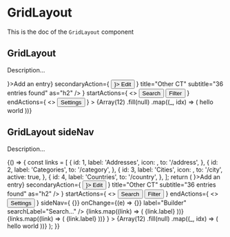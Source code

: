 <!--- GridLayout.stories.mdx --->


<Meta title="Design System/Layouts/GridLayout" component={GridLayout} />

# GridLayout

This is the doc of the `GridLayout` component

## GridLayout

Description...

<Canvas>
  <Story name="base">
    <Box padding={8} background="neutral100">
      <GridLayout
        header={
          <HeaderLayout
            primaryAction={<Button startIcon={<AddIcon />}>Add an entry</Button>}
            secondaryAction={
              <Button variant="tertiary" startIcon={<EditIcon />}>
                Edit
              </Button>
            }
            title="Other CT"
            subtitle="36 entries found"
            as="h2"
          />
        }
        startActions={
          <>
            <Button variant="tertiary">Search</Button>
            <Button variant="tertiary">Filter</Button>
          </>
        }
        endActions={
          <>
            <Button variant="tertiary">Settings</Button>
          </>
        }
      >
        {Array(12)
          .fill(null)
          .map((_, idx) => (
            <Box padding={4} hasRadius background="neutral0" padding={4} key={`box-${idx}`} shadow="tableShadow">
              hello world
            </Box>
          ))}
      </GridLayout>
    </Box>
  </Story>
</Canvas>

## GridLayout sideNav

Description...

<Canvas>
  <Story name="sideNav">
    {() => {
      const links = [
        {
          id: 1,
          label: 'Addresses',
          icon: <AlertWarningIcon />,
          to: '/address',
        },
        {
          id: 2,
          label: 'Categories',
          to: '/category',
        },
        {
          id: 3,
          label: 'Cities',
          icon: <Applications />,
          to: '/city',
          active: true,
        },
        {
          id: 4,
          label: 'Countries',
          to: '/country',
        },
      ];
      return (
        <Box background="neutral100">
          <GridLayout
            header={
              <HeaderLayout
                primaryAction={<Button startIcon={<AddIcon />}>Add an entry</Button>}
                secondaryAction={
                  <Button variant="tertiary" startIcon={<EditIcon />}>
                    Edit
                  </Button>
                }
                title="Other CT"
                subtitle="36 entries found"
                as="h2"
              />
            }
            startActions={
              <>
                <Button variant="tertiary">Search</Button>
                <Button variant="tertiary">Filter</Button>
              </>
            }
            endActions={
              <>
                <Button variant="tertiary">Settings</Button>
              </>
            }
            sideNav={
              <SubNav ariaLabel="Builder sub nav">
                <SubNavHeader
                  searchable
                  value={''}
                  onClear={() => {}}
                  onChange={(e) => {}}
                  label="Builder"
                  searchLabel="Search..."
                />
                <SubNavSections>
                  <SubNavSection label="Collection Type" collapsable badgeLabel={links.length.toString()}>
                    {links.map((link) => (
                      <SubNavLink to={link.to} active={link.active} key={link.id}>
                        {link.label}
                      </SubNavLink>
                    ))}
                  </SubNavSection>
                  <SubNavSection label="Single Type" collapsable badgeLabel={links.length.toString()}>
                    <SubNavLinkSection label="Default">
                      {links.map((link) => (
                        <SubNavLink to={link.to} key={link.id}>
                          {link.label}
                        </SubNavLink>
                      ))}
                    </SubNavLinkSection>
                  </SubNavSection>
                </SubNavSections>
              </SubNav>
            }
          >
            {Array(12)
              .fill(null)
              .map((_, idx) => (
                <Box padding={4} hasRadius background="neutral0" padding={4} key={`box-${idx}`} shadow="tableShadow">
                  hello world
                </Box>
              ))}
          </GridLayout>
        </Box>
      );
    }}
  </Story>
</Canvas>
